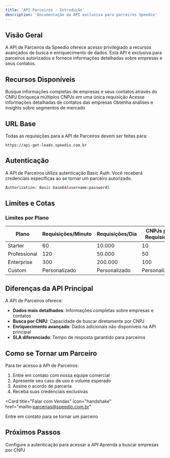 ```yaml
---
title: 'API Parceiros - Introdução'
description: 'Documentação da API exclusiva para parceiros Speedio'
---
```


## Visão Geral

A API de Parceiros da Speedio oferece acesso privilegiado a recursos avançados de busca e enriquecimento de dados. Esta API é exclusiva para parceiros autorizados e fornece informações detalhadas sobre empresas e seus contatos.

## Recursos Disponíveis

<CardGroup cols={2}>
  <Card
    title="Busca por CNPJ"
    icon="building"
    href="/parceiros/buscar-por-cnpj"
  >
    Busque informações completas de empresas e seus contatos através do CNPJ
  </Card>
  <Card
    title="Enriquecimento em Lote"
    icon="layer-group"
    href="/parceiros/enriquecimento-lote"
  >
    Enriqueça múltiplos CNPJs em uma única requisição
  </Card>
  <Card
    title="Dados de Contato"
    icon="address-book"
    href="/parceiros/dados-contato"
  >
    Acesse informações detalhadas de contatos das empresas
  </Card>
  <Card
    title="Insights de Mercado"
    icon="chart-line"
    href="/parceiros/insights"
  >
    Obtenha análises e insights sobre segmentos de mercado
  </Card>
</CardGroup>

## URL Base

Todas as requisições para a API de Parceiros devem ser feitas para:

```
https://api-get-leads.speedio.com.br
```

## Autenticação

A API de Parceiros utiliza autenticação Basic Auth. Você receberá credenciais específicas ao se tornar um parceiro autorizado.

```bash
Authorization: Basic base64(username:password)
```

## Limites e Cotas

### Limites por Plano

| Plano | Requisições/Minuto | Requisições/Dia | CNPJs por Requisição |
|-------|-------------------|-----------------|---------------------|
| Starter | 60 | 10.000 | 10 |
| Professional | 120 | 50.000 | 50 |
| Enterprise | 300 | 200.000 | 100 |
| Custom | Personalizado | Personalizado | Personalizado |

## Diferenças da API Principal

A API de Parceiros oferece:

- **Dados mais detalhados**: Informações completas sobre empresas e contatos
- **Busca por CNPJ**: Capacidade de buscar diretamente por CNPJ
- **Enriquecimento avançado**: Dados adicionais não disponíveis na API principal
- **SLA diferenciado**: Tempo de resposta garantido para parceiros

## Como se Tornar um Parceiro

Para ter acesso à API de Parceiros:

1. Entre em contato com nossa equipe comercial
2. Apresente seu caso de uso e volume esperado
3. Assine o acordo de parceria
4. Receba suas credenciais exclusivas

<Card
  title="Falar com Vendas"
  icon="handshake"
  href="mailto:parcerias@speedio.com.br"
>
  Entre em contato para se tornar um parceiro
</Card>

## Próximos Passos

<CardGroup cols={2}>
  <Card
    title="Autenticação"
    icon="lock"
    href="/parceiros/autenticacao"
  >
    Configure a autenticação para acessar a API
  </Card>
  <Card
    title="Buscar por CNPJ"
    icon="search"
    href="/parceiros/buscar-por-cnpj"
  >
    Aprenda a buscar empresas por CNPJ
  </Card>
</CardGroup>
